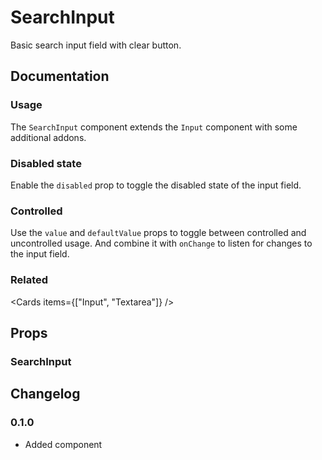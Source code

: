 
# SearchInput

Basic search input field with clear button.

## Documentation

### Usage

The `SearchInput` component extends the `Input` component with some additional addons.

<Demo component="search-input/usage" />

### Disabled state

Enable the `disabled` prop to toggle the disabled state of the input field.

<Demo component="search-input/disabled-usage" />

### Controlled

Use the `value` and `defaultValue` props to toggle between controlled and uncontrolled usage. And combine it with `onChange` to listen for changes to the input field.

<Demo component="search-input/controlled-usage" />

### Related

<Cards items={["Input", "Textarea"]} />

## Props

### SearchInput

<PropsTable component="SearchInput" />

## Changelog

### 0.1.0

- Added component
